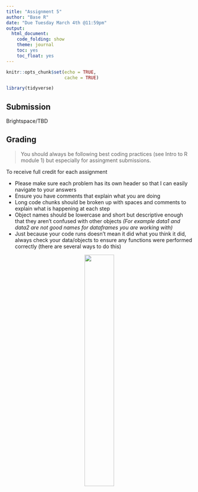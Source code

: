 ```yaml
---
title: "Assignment 5"
author: "Base R"
date: "Due Tuesday March 4th @11:59pm"
output: 
  html_document:
    code_folding: show
    theme: journal
    toc: yes
    toc_float: yes
---
```


```r
knitr::opts_chunk$set(echo = TRUE, 
                      cache = TRUE)

library(tidyverse)
```


## Submission

Brightspace/TBD   

## Grading

> You should always be following best coding practices (see Intro to R module 1) but especially for assingment submissions.

To receive full credit for each assignment   

* Please make sure each problem has its own header so that I can easily navigate to your answers 
* Ensure you have comments that explain what you are doing   
* Long code chunks should be broken up with spaces and comments to explain what is happening at each step    
* Object names should be lowercase and short but descriptive enough that they aren't confused with other objects *(For example data1 and data2 are not good names for dataframes you are working with)*    
* Just because your code runs doesn't mean it did what you think it did, always check your data/objects to ensure any functions were performed correctly (there are several ways to do this)    



<center>
![](images/construction_dog.jpeg){width=40%}
</center>
